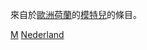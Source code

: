 {{Catnav|頁面分類|各種主題的頁面分類|按國家分類|各國人物|荷兰人}}
{{Catnav|頁面分類|人物|各國人物|荷兰人}}
{{Catnav|頁面分類|人物|各職業人物|模特兒}}
{{commons category|Models from the Netherlands}}

來自於[[歐洲|歐洲]][[荷蘭|荷蘭]]的[[模特兒|模特兒]]的條目。

[[Category:各職業荷蘭人|M]]
[[Category:各國模特兒|Nederland]]